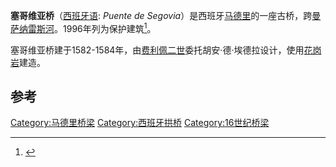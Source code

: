 {{Infobox Historic Site
| name = 塞哥维亚桥
| native_name = Puente de Segovia
| native_language = Spanish
| image = Puente de Segovia (Madrid) 05.jpg
| locmapin = Spain
| latitude = 40.414012
| longitude = -3.722955
| location = 西班牙[[马德里|马德里]]
| built = 1582-1584
| architect = 胡安·德·埃德拉
| designation1 = Spain
| designation1_offname = 塞哥维亚桥
| designation1_type = 不可移动
| designation1_date = 1996<ref name="bic" />
| designation1_number = RI-51-0009278
}}
'''塞哥维亚桥'''（[[西班牙语|西班牙语]]: ''Puente de Segovia''）是西班牙[[马德里|马德里]]的一座古桥，跨[[曼萨纳雷斯河|曼萨纳雷斯河]]。1996年列为保护建筑<ref name="bic">{{Bien de Interés Cultural}}</ref>。

塞哥维亚桥建于1582-1584年，由[[费利佩二世_(西班牙)|费利佩二世]]委托胡安·德·埃德拉设计，使用[[花岗岩|花岗岩]]建造。

== 参考 ==
{{reflist}}
[[Category:马德里桥梁|Category:马德里桥梁]]
[[Category:西班牙拱桥|Category:西班牙拱桥]]
[[Category:16世纪桥梁|Category:16世纪桥梁]]